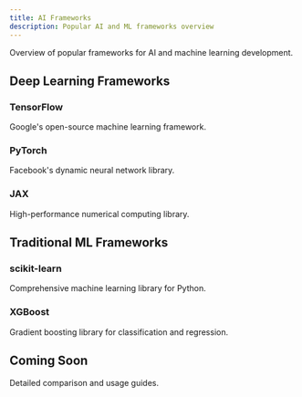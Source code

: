 ```yaml
---
title: AI Frameworks
description: Popular AI and ML frameworks overview
---
```



Overview of popular frameworks for AI and machine learning development.

## Deep Learning Frameworks

### TensorFlow

Google's open-source machine learning framework.

### PyTorch

Facebook's dynamic neural network library.

### JAX

High-performance numerical computing library.

## Traditional ML Frameworks

### scikit-learn

Comprehensive machine learning library for Python.

### XGBoost

Gradient boosting library for classification and regression.

## Coming Soon

Detailed comparison and usage guides.

